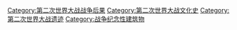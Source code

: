[[Category:第二次世界大战战争后果|Category:第二次世界大战战争后果]]
[[Category:第二次世界大战文化史|Category:第二次世界大战文化史]]
[[Category:第二次世界大战遗迹|Category:第二次世界大战遗迹]]
[[Category:战争纪念性建筑物|Category:战争纪念性建筑物]]